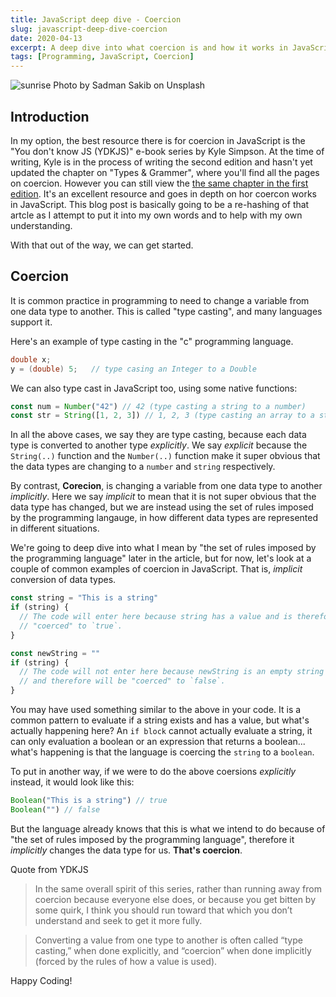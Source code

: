 ```yaml
---
title: JavaScript deep dive - Coercion
slug: javascript-deep-dive-coercion
date: 2020-04-13
excerpt: A deep dive into what coercion is and how it works in JavaScript
tags: [Programming, JavaScript, Coercion]
---
```


![sunrise](./sadman-sakib-E-X6zqkLmyk-unsplash.jpg)
Photo by Sadman Sakib on Unsplash

## Introduction

In my option, the best resource there is for coercion in JavaScript is the "You don't know JS (YDKJS)" e-book series by Kyle Simpson. At the time of writing, Kyle is in the process of writing the second edition and hasn't yet updated the chapter on "Types & Grammer", where you'll find all the pages on coercion. However you can still view the [the same chapter in the first edition](https://github.com/getify/You-Dont-Know-JS/blob/1st-ed/types%20%26%20grammar/ch4.md). It's an excellent resource and goes in depth on hor coercon works in JavaScript. This blog post is basically going to be a re-hashing of that artcle as I attempt to put it into my own words and to help with my own understanding.

With that out of the way, we can get started.

## Coercion

It is common practice in programming to need to change a variable from one data type to another. This is called "type casting", and many languages support it.

Here's an example of type casting in the "c" programming language.

```c
double x;
y = (double) 5;   // type casing an Integer to a Double
```

We can also type cast in JavaScript too, using some native functions:

```javascript
const num = Number("42") // 42 (type casting a string to a number)
const str = String([1, 2, 3]) // 1, 2, 3 (type casting an array to a string)
```

In all the above cases, we say they are type casting, because each data type is converted to another type _explicitly_. We say _explicit_ because the `String(..)` function and the `Number(..)` function make it super obvious that the data types are changing to a `number` and `string` respectively.

By contrast, **Corecion**, is changing a variable from one data type to another _implicitly_. Here we say _implicit_ to mean that it is not super obvious that the data type has changed, but we are instead using the set of rules imposed by the programming langauge, in how different data types are represented in different situations.

We're going to deep dive into what I mean by "the set of rules imposed by the programming language" later in the article, but for now, let's look at a couple of common examples of coercion in JavaScript. That is, _implicit_ conversion of data types.

```javascript
const string = "This is a string"
if (string) {
  // The code will enter here because string has a value and is therefore
  // "coerced" to `true`.
}

const newString = ""
if (string) {
  // The code will not enter here because newString is an empty string value,
  // and therefore will be "coerced" to `false`.
}
```

You may have used something similar to the above in your code. It is a common pattern to evaluate if a string exists and has a value, but what's actually happening here? An `if block` cannot actually evaluate a string, it can only evaluation a boolean or an expression that returns a boolean... what's happening is that the language is coercing the `string` to a `boolean`.

To put in another way, if we were to do the above coersions _explicitly_ instead, it would look like this:

```javascript
Boolean("This is a string") // true
Boolean("") // false
```

But the language already knows that this is what we intend to do because of "the set of rules imposed by the programming language", therefore it _implicitly_ changes the data type for us. **That's coercion**.

Quote from YDKJS

> In the same overall spirit of this series, rather than running away from coercion because everyone else does, or because you get bitten by some quirk, I think you should run toward that which you don’t understand and seek to get it more fully.

> Converting a value from one type to another is often called “type casting,” when done explicitly, and “coercion” when done implicitly (forced by the rules of how a value is used).

Happy Coding!
